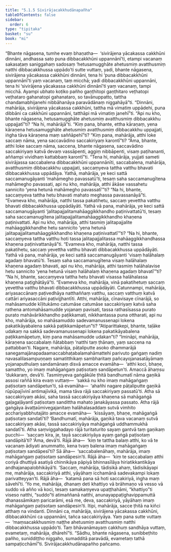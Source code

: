 ```yaml
---
title: "5.1.5 Sivirājacakkhudānapañha"
tableOfContents: false
sidebar:
  order: 6
type: "tipitaka"
basket: "su"
book: "mi"
---
```



<DynamicBreadcrumb />

<Division number="124" book="mi" bookNo="28">

<Paragraph number="609" book="mi">
“Bhante nāgasena, tumhe evaṃ bhaṇatha—  ‘sivirājena yācakassa cakkhūni dinnāni, andhassa sato puna dibbacakkhūni uppannānī’ti, etampi vacanaṃ sakasaṭaṃ saniggahaṃ sadosaṃ ‘hetusamugghāte ahetusmiṃ avatthusmiṃ natthi dibbacakkhussa uppādo’ti sutte vuttaṃ, yadi, bhante nāgasena, sivirājena yācakassa cakkhūni dinnāni, tena hi ‘puna dibbacakkhūni uppannānī’ti yaṃ vacanaṃ, taṃ micchā; yadi dibbacakkhūni uppannāni, tena hi ‘sivirājena yācakassa cakkhūni dinnānī’ti yaṃ vacanaṃ, tampi micchā. Ayampi ubhato koṭiko pañho gaṇṭhitopi gaṇṭhitaro veṭhatopi veṭhataro gahanatopi gahanataro, so tavānuppatto, tattha chandamabhijanehi nibbāhanāya paravādānaṃ niggahāyā”ti.
</Paragraph>

<Paragraph number="610" book="mi">
“Dinnāni, mahārāja, sivirājena yācakassa cakkhūni, tattha mā vimatiṃ uppādehi, puna dibbāni ca cakkhūni uppannāni, tatthāpi mā vimatiṃ janehī”ti. “Api nu kho, bhante nāgasena, hetusamugghāte ahetusmiṃ avatthusmiṃ dibbacakkhu uppajjatī”ti? “Na hi, mahārājā”ti. “Kiṃ pana, bhante, ettha kāraṇaṃ, yena kāraṇena hetusamugghāte ahetusmiṃ avatthusmiṃ dibbacakkhu uppajjati, iṅgha tāva kāraṇena maṃ saññāpehī”ti?
</Paragraph>

<Paragraph number="611" book="mi">
“Kiṃ pana, mahārāja, atthi loke saccaṃ nāma, yena saccavādino saccakiriyaṃ karontī”ti? “Āma, bhante, atthi loke saccaṃ nāma, saccena, bhante nāgasena, saccavādino saccakiriyaṃ katvā devaṃ vassāpenti, aggiṃ nibbāpenti, visaṃ paṭihananti, aññampi vividhaṃ kattabbaṃ karontī”ti. “Tena hi, mahārāja, yujjati sameti sivirājassa saccabalena dibbacakkhūni uppannānīti, saccabalena, mahārāja, avatthusmiṃ dibbacakkhu uppajjati, saccaṃyeva tattha vatthu bhavati dibbacakkhussa uppādāya.
</Paragraph>

<Paragraph number="612" book="mi">
Yathā, mahārāja, ye keci sattā saccamanugāyanti ‘mahāmegho pavassatū’ti, tesaṃ saha saccamanugītena mahāmegho pavassati, api nu kho, mahārāja, atthi ākāse vassahetu sannicito ‘yena hetunā mahāmegho pavassatī’”ti? “Na hi, bhante, saccaṃyeva tattha hetu bhavati mahato meghassa pavassanāyā”ti. “Evameva kho, mahārāja, natthi tassa pakatihetu, saccaṃ yevettha vatthu bhavati dibbacakkhussa uppādāyāti.
</Paragraph>

<Paragraph number="613" book="mi">
Yathā vā pana, mahārāja, ye keci sattā saccamanugāyanti ‘jalitapajjalitamahāaggikkhandho paṭinivattatū’ti, tesaṃ saha saccamanugītena jalitapajjalitamahāaggikkhandho khaṇena paṭinivattati. Api nu kho, mahārāja, atthi tasmiṃ jalitapajjalite mahāaggikkhandhe hetu sannicito ‘yena hetunā jalitapajjalitamahāaggikkhandho khaṇena paṭinivattatī’”ti? “Na hi, bhante, saccaṃyeva tattha vatthu hoti tassa jalitapajjalitassa mahāaggikkhandhassa khaṇena paṭinivattanāyā”ti. “Evameva kho, mahārāja, natthi tassa pakatihetu, saccaṃ yevettha vatthu bhavati dibbacakkhussa uppādāyāti.
</Paragraph>

<Paragraph number="614" book="mi">
Yathā vā pana, mahārāja, ye keci sattā saccamanugāyanti ‘visaṃ halāhalaṃ agadaṃ bhavatū’ti. Tesaṃ saha saccamanugītena visaṃ halāhalaṃ khaṇena agadaṃ bhavati, api nu kho, mahārāja, atthi tasmiṃ halāhalavise hetu sannicito ‘yena hetunā visaṃ halāhalaṃ khaṇena agadaṃ bhavatī’”ti? “Na hi, bhante, saccaṃyeva tattha hetu bhavati visassa halāhalassa khaṇena paṭighātāyā”ti. “Evameva kho, mahārāja, vinā pakatihetuṃ saccaṃ yevettha vatthu bhavati dibbacakkhussa uppādāyāti.
</Paragraph>

<Paragraph number="615" book="mi">
Catunnampi, mahārāja, ariyasaccānaṃ paṭivedhāya natthaññaṃ vatthu, saccaṃ vatthuṃ katvā cattāri ariyasaccāni paṭivijjhantīti. Atthi, mahārāja, cīnavisaye cīnarājā, so mahāsamudde kīḷitukāmo catumāse catumāse saccakiriyaṃ katvā saha rathena antomahāsamudde yojanaṃ pavisati, tassa rathasīsassa purato purato mahāvārikkhandho paṭikkamati, nikkhantassa puna ottharati, api nu kho, mahārāja, so mahāsamuddo sadevamanussenapi lokena pakatikāyabalena sakkā paṭikkamāpetun”ti? “Atiparittakepi, bhante, taḷāke udakaṃ na sakkā sadevamanussenapi lokena pakatikāyabalena paṭikkamāpetuṃ, kiṃ pana mahāsamudde udakan”ti? “Imināpi, mahārāja, kāraṇena saccabalaṃ ñātabbaṃ ‘natthi taṃ ṭhānaṃ, yaṃ saccena na pattabban’ti.
</Paragraph>

<Paragraph number="616" book="mi">
Nagare, mahārāja, pāṭaliputte asoko dhammarājā sanegamajānapadaamaccabhaṭabalamahāmattehi parivuto gaṅgaṃ nadiṃ navasalilasampuṇṇaṃ samatitthikaṃ sambharitaṃ pañcayojanasatāyāmaṃ yojanaputhulaṃ sandamānaṃ disvā amacce evamāha—  ‘atthi koci, bhaṇe, samattho, yo imaṃ mahāgaṅgaṃ paṭisotaṃ sandāpetun’ti. Amaccā āhaṃsu ‘dukkaraṃ, devā’ti.
</Paragraph>

<Paragraph number="617" book="mi">
Tasmiṃyeva gaṅgākūle ṭhitā bandhumatī nāma gaṇikā assosi raññā kira evaṃ vuttaṃ—  ‘sakkā nu kho imaṃ mahāgaṅgaṃ paṭisotaṃ sandāpetun’ti, sā evamāha—  ‘ahañhi nagare pāṭaliputte gaṇikā rūpūpajīvinī antimajīvikā, mama tāva rājā saccakiriyaṃ passatū’ti. Atha sā saccakiriyaṃ akāsi, saha tassā saccakiriyāya khaṇena sā mahāgaṅgā gaḷagaḷāyantī paṭisotaṃ sandittha mahato janakāyassa passato.
</Paragraph>

<Paragraph number="618" book="mi">
Atha rājā gaṅgāya āvaṭṭaūmivegajanitaṃ halāhalasaddaṃ sutvā vimhito acchariyabbhutajāto amacce evamāha—  ‘kissāyaṃ, bhaṇe, mahāgaṅgā paṭisotaṃ sandatī’ti? ‘Bandhumatī, mahārāja, gaṇikā tava vacanaṃ sutvā saccakiriyaṃ akāsi, tassā saccakiriyāya mahāgaṅgā uddhammukhā sandatī’ti.
</Paragraph>

<Paragraph number="619" book="mi">
Atha saṃviggahadayo rājā turitaturito sayaṃ gantvā taṃ gaṇikaṃ pucchi—  ‘saccaṃ kira, je, tayā saccakiriyāya ayaṃ gaṅgā paṭisotaṃ sandāpitā’ti? ‘Āma, devā’ti. Rājā āha—  ‘kiṃ te tattha balaṃ atthi, ko vā te vacanaṃ ādiyati anummatto, kena tvaṃ balena imaṃ mahāgaṅgaṃ paṭisotaṃ sandāpesī’ti? Sā āha—  ‘saccabalenāhaṃ, mahārāja, imaṃ mahāgaṅgaṃ paṭisotaṃ sandāpesin’ti. Rājā āha—  ‘kiṃ te saccabalaṃ atthi coriyā dhuttiyā asatiyā chinnikāya pāpiyā bhinnasīlāya hiriatikkantikāya andhajanapalobhikāyā’ti. ‘Saccaṃ, mahārāja, tādisikā ahaṃ, tādisikāyapi me, mahārāja, saccakiriyā atthi, yāyāhaṃ icchamānā sadevakampi lokaṃ parivatteyyan’ti. Rājā āha—  ‘katamā pana sā hoti saccakiriyā, iṅgha maṃ sāvehī’ti. ‘Yo me, mahārāja, dhanaṃ deti khattiyo vā brāhmaṇo vā vesso vā suddo vā añño vā koci, tesaṃ samakaṃyeva upaṭṭhahāmi, “khattiyo”ti viseso natthi, “suddo”ti atimaññanā natthi, anunayappaṭighavippamuttā dhanassāmikaṃ paricarāmi, esā me, deva, saccakiriyā, yāyāhaṃ imaṃ mahāgaṅgaṃ paṭisotaṃ sandāpesin’ti.
</Paragraph>

<Paragraph number="620" book="mi">
Itipi, mahārāja, sacce ṭhitā na kiñci atthaṃ na vindanti. Dinnāni ca, mahārāja, sivirājena yācakassa cakkhūni, dibbacakkhūni ca uppannāni, tañca saccakiriyāya. Yaṃ pana sutte vuttaṃ—  ‘maṃsacakkhusmiṃ naṭṭhe ahetusmiṃ avatthusmiṃ natthi dibbacakkhussa uppādo’ti. Taṃ bhāvanāmayaṃ cakkhuṃ sandhāya vuttaṃ, evametaṃ, mahārāja, dhārehī”ti. “Sādhu, bhante nāgasena, sunibbeṭhito pañho, suniddiṭṭho niggaho, sumadditā paravādā, evametaṃ tathā sampaṭicchāmī”ti.

</Paragraph>
</Division>

<Paragraph number="621" type="center" book="mi">
Sivirājacakkhudānapañho pañcamo.
</Paragraph>